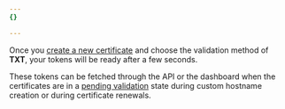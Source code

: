```yaml
---
{}

---
```


Once you [create a new certificate](/ssl/edge-certificates/advanced-certificate-manager/manage-certificates/#create-a-certificate) and choose the validation method of **TXT**, your tokens will be ready after a few seconds.

These tokens can be fetched through the API or the dashboard when the certificates are in a [pending validation](/ssl/reference/certificate-statuses/#new-certificates) state during custom hostname creation or during certificate renewals.
